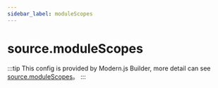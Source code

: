 ```yaml
---
sidebar_label: moduleScopes
---
```


# source.moduleScopes

:::tip
This config is provided by Modern.js Builder, more detail can see [source.moduleScopes](https://modernjs.dev/builder/en/api/config-source.html#source-modulescopes)。
:::


<Main />
